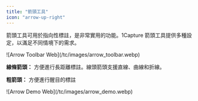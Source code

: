 ```yaml
---
title: "箭頭工具"
icon: "arrow-up-right"
---
```


箭頭工具可用於指向性標註，是非常實用的功能。1Capture 箭頭工具提供多種設定，以滿足不同情境下的需求。

<Frame>
  ![Arrow Toolbar Web](/tc/images/arrow_toolbar.webp)
</Frame>

**線條箭頭：** 方便進行長距離標註。線頭箭頭支援直線、曲線和折線。

**粗箭頭：** 方便進行醒目的標註

<Frame>
  ![Arrow Demo Web](/tc/images/arrow_demo.webp)
</Frame>